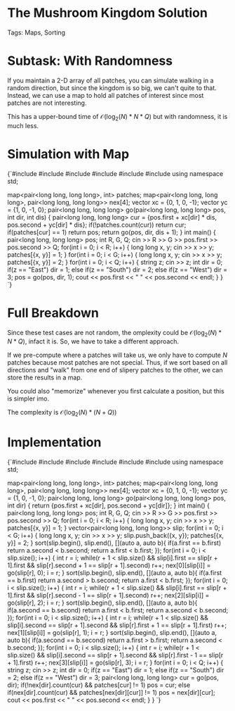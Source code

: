 


<Sidebar moduleName={moduleName} /> 

# The Mushroom Kingdom Solution

Tags: Maps, Sorting

# Subtask: With Randomness

If you maintain a 2-D array of all patches, you can simulate walking in a random direction, but since 
the kingdom is so big, we can't quite to that. Instead, we can use a map to hold all patches of interest 
since most patches are not interesting.

This has a upper-bound time of $\mathcal{O}(\log_2(N)*N*Q)$ but with randomness, it is much less. 


# Simulation with Map

<div style={{ transform: 'translateX(150px)' }}>
  <SyntaxHighlighter language="cpp" style={okaidia}>
{`#include <cmath>
#include <cstdio>
#include <vector>
#include <iostream> 
#include <algorithm>
#include <map>
using namespace std;

map<pair<long long, long long>, int> patches; 
map<pair<long long, long long>, pair<long long, long long>> nex[4]; 
vector<int> xc = {0, 1, 0, -1};
vector<int> yc = {1, 0, -1, 0};
pair<long long, long long> go(pair<long long, long long> pos, int dir, int dis) {
    pair<long long, long long> cur = {pos.first + xc[dir] * dis, pos.second + yc[dir] * dis};
    if(!patches.count(cur)) return cur; 
    if(patches[cur] == 1) return pos; 
    return go(pos, dir, dis + 1);
}
int main() {
    pair<long long, long long> pos; 
    int R, G, Q;
    cin >> R >> G >> pos.first >> pos.second >> Q; 
    for(int i = 0; i < R; i++) {
        long long x, y; 
        cin >> x >> y; 
        patches[{x, y}] = 1; 
    }
    for(int i = 0; i < G; i++) {
        long long x, y; 
        cin >> x >> y; 
        patches[{x, y}] = 2; 
    }
    for(int i = 0; i < Q; i++) {
        string z; 
        cin >> z; 
        int dir = 0; 
        if(z == "East") dir = 1; 
        else if(z == "South") dir = 2; 
        else if(z == "West") dir = 3;
        pos = go(pos, dir, 1); 
        cout << pos.first << " " << pos.second << endl;
    }
}
`}
  </SyntaxHighlighter>
</div>

# Full Breakdown

Since these test cases are not random, the omplexity could be $\mathcal{O}(\log_2(N)*N*Q)$, infact it is. 
So, we have to take a different approach. 

If we pre-compute where a patches will take us, we only have to compute $N$ patches because most patches are 
not special. Thus, if we sort based on all directions and "walk" from one end of slipery patches to the other, 
we can store the results in a map. 

You could also "memorize" whenever you first calculate a position, but this is simpler imo. 

The complexity is $\mathcal{O}(\log_2(N)*(N+Q))$

# Implementation 


<div style={{ transform: 'translateX(150px)' }}>
  <SyntaxHighlighter language="cpp" style={okaidia}>
{`#include <cmath>
#include <cstdio>
#include <vector>
#include <iostream> 
#include <algorithm>
#include <map>
using namespace std;

map<pair<long long, long long>, int> patches; 
map<pair<long long, long long>, pair<long long, long long>> nex[4]; 
vector<int> xc = {0, 1, 0, -1};
vector<int> yc = {1, 0, -1, 0};
pair<long long, long long> go(pair<long long, long long> pos, int dir) {
    return {pos.first + xc[dir], pos.second + yc[dir]}; 
}
int main() {
    pair<long long, long long> pos; 
    int R, G, Q;
    cin >> R >> G >> pos.first >> pos.second >> Q; 
    for(int i = 0; i < R; i++) {
        long long x, y; 
        cin >> x >> y; 
        patches[{x, y}] = 1; 
    }
    vector<pair<long long, long long>> slip; 
    for(int i = 0; i < G; i++) {
        long long x, y; 
        cin >> x >> y; 
        slip.push_back({x, y}); 
        patches[{x, y}] = 2; 
    }
    sort(slip.begin(), slip.end(), [](auto a, auto b){ 
        if(a.first == b.first) return a.second < b.second; 
        return a.first < b.first; 
    });
    for(int i = 0; i < slip.size(); i++) {
        int r = i; 
        while(r + 1 < slip.size() && slip[i].first == slip[r + 1].first 
            && slip[r].second + 1 == slip[r + 1].second) r++; 
        nex[0][slip[i]] = go(slip[r], 0); 
        i = r; 
    }
    sort(slip.begin(), slip.end(), [](auto a, auto b){ 
        if(a.first == b.first) return a.second > b.second; 
        return a.first < b.first; 
    });
    for(int i = 0; i < slip.size(); i++) {
        int r = i; 
        while(r + 1 < slip.size() && slip[i].first == slip[r + 1].first 
            && slip[r].second - 1 == slip[r + 1].second) r++; 
        nex[2][slip[i]] = go(slip[r], 2); 
        i = r; 
    }
    sort(slip.begin(), slip.end(), [](auto a, auto b){ 
        if(a.second == b.second) return a.first < b.first; 
        return a.second < b.second; 
    });
    for(int i = 0; i < slip.size(); i++) {
        int r = i; 
        while(r + 1 < slip.size() && slip[i].second == slip[r + 1].second 
            && slip[r].first + 1 == slip[r + 1].first) r++; 
        nex[1][slip[i]] = go(slip[r], 1); 
        i = r; 
    }
    sort(slip.begin(), slip.end(), [](auto a, auto b){ 
        if(a.second == b.second) return a.first > b.first; 
        return a.second < b.second; 
    });
    for(int i = 0; i < slip.size(); i++) {
        int r = i; 
        while(r + 1 < slip.size() && slip[i].second == slip[r + 1].second 
            && slip[r].first - 1 == slip[r + 1].first) r++; 
        nex[3][slip[i]] = go(slip[r], 3); 
        i = r; 
    }
    for(int i = 0; i < Q; i++) {
        string z; 
        cin >> z; 
        int dir = 0; 
        if(z == "East") dir = 1; 
        else if(z == "South") dir = 2; 
        else if(z == "West") dir = 3;
        pair<long long, long long> cur = go(pos, dir); 
        if(!nex[dir].count(cur) && patches[cur] != 1) pos = cur; 
        else if(nex[dir].count(cur) && patches[nex[dir][cur]] != 1) pos = nex[dir][cur];
        cout << pos.first << " " << pos.second << endl;
    }
}
`}
  </SyntaxHighlighter>
</div>